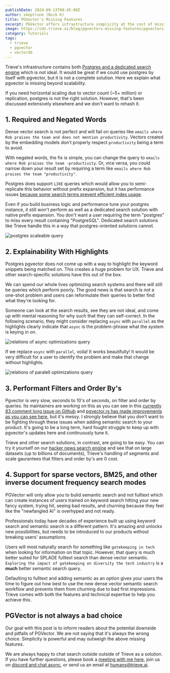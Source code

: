 ```yaml
---
publishDate: 2024-09-13T08:45:00Z
author: skeptrune (Nick K)
title: PGVector's Missing Features
excerpt: PGVector offers infrastructure simplicity at the cost of missing some key features desireable in search solutions. We explain what those are in this blog.
image: https://cdn.trieve.ai/blog/pgvectors-missing-features/pgvectors-missing-features-blog.webp
category: Tutorials
tags:
  - trieve
  - pgvector
  - vectordb
---
```


Trieve's infrastructure contains both [Postgres and a dedicated search engine](https://docs.trieve.ai/getting-started/introduction#system-diagram) which is not ideal. It would be great if we could use postgres by itself with pgvector, but it is not a complete solution. Here we explain what pgvector is missing beyond scalability.

If you need horizontal scaling due to vector count (~5+ million) or replication, postgres is not the right solution. However, that's been discussed extensively elsewhere and we don't want to rehash it.

## 1. Required and Negated Words

Dense vector search is not perfect and will fail on queries like `emails where Rob praises the team and does not mention productivity`. Vectors created by the embedding models don't properly respect `productivity` being a term to avoid.

With negated words, the fix is simple, you can change the query to `emails where Rob praises the team -productivity`. Or, vice versa, you could narrow down your result set by requiring a term like `emails where Rob praises the team "productivity"`.

Postgres does support `LIKE` queries which would allow you to semi-replicate this behavior without prefix expansion, but it has performance issues [because some search terms prevent efficient index usage](https://use-the-index-luke.com/sql/where-clause/searching-for-ranges/like-performance-tuning). 

Even if you build business logic and performance tune your postgres instance, it still won't perform as well as a dedicated search solution with native prefix expansion. You don't want a user requiring the term "postgres" to miss every result containing "PostgreSQL". Dedicated search solutions like Trieve handle this in a way that postgres-oriented solutions cannot.

![postgres scaleable query](https://cdn.trieve.ai/blog/pgvectors-missing-features/postgres-scalable.webp)

## 2. Explainability With Highlights

Postgres pgvector does not come up with a way to highlight the keyword snippets being matched on. This creates a huge problem for UX. Trieve and other search-specific solutions have this out of the box.

We can spend our whole lives optimizing search systems and there will still be queries which perform poorly. The good news is that search is not a one-shot problem and users can reformulate their queries to better find what they're looking for.

Someone can look at the search results, see they are not ideal, and come up with mental reasoning for why such that they can self-correct. In the following scenario, they might consider replacing `async` with `parallel` as the highlights clearly indicate that `async` is the problem-phrase what the system is keying in on.

![relations of async optimizations query](https://cdn.trieve.ai/blog/pgvectors-missing-features/relation-of-async-optimizations.webp)

If we replace `async` with `parallel`, voila! It works beautifully! It would be very difficult for a user to identify the problem and make that change without highlights.

![relations of paralell optimizations query](https://cdn.trieve.ai/blog/pgvectors-missing-features/relation-of-parallel-optimizations.webp)

## 3. Performant Filters and Order By's

Pgvector is very slow, seconds to 10's of seconds, on filter and order by queries. Its maintainers are working on this as you can see in this [currently 83 comment long issue on Github](https://github.com/pgvector/pgvector/issues/259) and [pgvector.rs has made improvements as you can see here](https://github.com/tensorchord/pgvecto.rs/issues/94), but it's messy. I strongly believe that you don't want to be fighting through these issues when adding semantic search to your product. It's going to be a long term, hard fought struggle to keep up with pgvector's updates here and continuously tune it. 

Trieve and other search solutions, in contrast, are going to be easy. You can try it yourself on our [hacker news search engine](https://hn.trieve.ai) and see that on large datasets (up to billions of documents), Trieve's handling of segments and scale gaurantees that filters and order by's are 0 cost.

## 4. Support for sparse vectors, BM25, and other inverse document frequency search modes

PGVector will only allow you to bulid semantic search and not fulltext which can create instances of users trained on keyword search hitting your new fancy system, trying hit, seeing bad results, and churning because they feel like the "newfangled AI" is overhyped and not ready.

Professionals today have decades of experience built up using keyword search and semantic search is a different pattern. It's amazing and unlocks new possibilities, but needs to be introduced to our products without breaking users' assumptions.

Users will most naturally search for something like `gatekeeping in tech` when looking for information on that topic. However, that query is much better suited for SPLADE fulltext search than dense vector semantic. `Exploring the impact of gatekeeping on diversity the tech industry` is a **much** better semantic search query.

Defaulting to fulltext and adding semantic as an option gives your users the time to figure out how best to use the new dense vector semantic search workflow and prevents them from churning due to bad first impressions. Trieve comes with both the features and technical expertise to help you achieve this.

## PGVector is not always a bad choice

Our goal with this post is to inform readers about the potential downside and pitfalls of PGVector. We are not saying that it's always the wrong choice. Simplicity is powerful and may outweigh the above missing features.

We are always happy to chat search outside outside of Trieve as a solution. If you have further questions, please book a [meeting with me here](https://cal.com/nick.k), join us on [discord and chat async](https://discord.gg/E9sPRZqpDT), or send us an email at [humans@trieve.ai](mailto:humans@trieve.ai).
